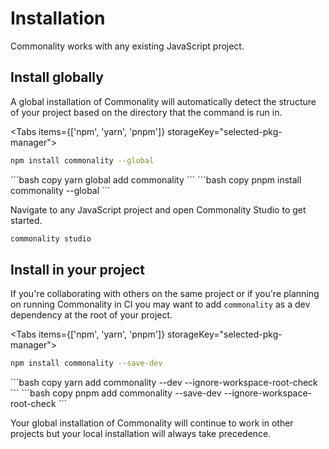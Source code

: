 
# Installation

Commonality works with any existing JavaScript project.

## Install globally

A global installation of Commonality will automatically detect the structure of your project based on the directory that the command is run in.

<Tabs items={['npm', 'yarn', 'pnpm']} storageKey="selected-pkg-manager">
  <Tab>
  ```bash copy
  npm install commonality --global 
  ```
  </Tab>
  <Tab>
  ```bash copy
  yarn global add commonality 
  ```
  </Tab>
  <Tab>
  ```bash copy
  pnpm install commonality --global 
  ```
  </Tab>
</Tabs>

Navigate to any JavaScript project and open Commonality Studio to get started.

```bash copy
commonality studio
```

## Install in your project

If you're collaborating with others on the same project or if you're planning on running Commonality in CI you may want to add `commonality` as a dev dependency at the root of your project.

<Tabs items={['npm', 'yarn', 'pnpm']} storageKey="selected-pkg-manager">
  <Tab>
  ```bash copy
  npm install commonality --save-dev 
  ```
  </Tab>
  <Tab>
    ```bash copy
    yarn add commonality --dev --ignore-workspace-root-check 
    ```
  </Tab>
  <Tab>
    ```bash copy
    pnpm add commonality --save-dev --ignore-workspace-root-check 
    ```
  </Tab>
</Tabs>

Your global installation of Commonality will continue to work in other projects but your local installation will always take precedence.
